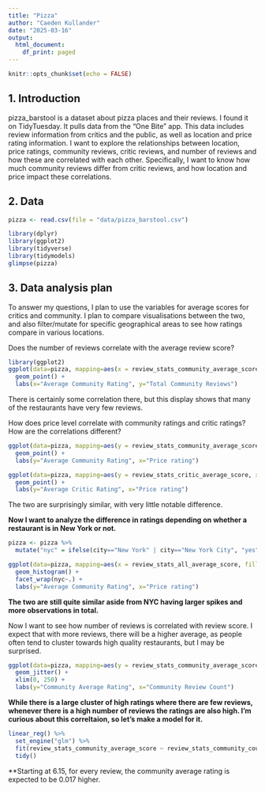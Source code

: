 ```yaml
---
title: "Pizza"
author: "Caeden Kullander"
date: "2025-03-16"
output:
  html_document:
    df_print: paged
---
```


```r
knitr::opts_chunk$set(echo = FALSE)
```

## 1. Introduction

pizza_barstool is a dataset about pizza places and their reviews. I found it on TidyTuesday. It pulls data from the “One Bite” app. This data includes review information from critics and the public, as well as location and price rating information.
I want to explore the relationships between location, price ratings, community reviews, critic reviews, and number of reviews and how these are correlated with each other. 
Specifically, I want to know how much community reviews differ from critic reviews, and how location and price impact these correlations.

## 2. Data

```r
pizza <- read.csv(file = "data/pizza_barstool.csv")
```


```r
library(dplyr)
library(ggplot2)
library(tidyverse)
library(tidymodels)
glimpse(pizza)
```

## 3. Data analysis plan

To answer my questions, I plan to use the variables for average scores for critics and community. I plan to compare visualisations between the two, and also filter/mutate for specific geographical areas to see how ratings compare in various locations.

Does the number of reviews correlate with the average review score?

```r
library(ggplot2)
ggplot(data=pizza, mapping=aes(x = review_stats_community_average_score, y = review_stats_community_count)) +
  geom_point() +
  labs(x="Average Community Rating", y="Total Community Reviews")
```

There is certainly some correlation there, but this display shows that many of the restaurants have very few reviews.


How does price level correlate with community ratings and critic ratings? How are the correlations different?
```r

ggplot(data=pizza, mapping=aes(y = review_stats_community_average_score, x = price_level)) +
  geom_point() +
  labs(y="Average Community Rating", x="Price rating")
```

```r

ggplot(data=pizza, mapping=aes(y = review_stats_critic_average_score, x = price_level)) +
  geom_point() +
  labs(y="Average Critic Rating", x="Price rating")
```

The two are surprisingly similar, with very little notable difference.







**Now I want to analyze the difference in ratings depending on whether a restaurant is in New York or not.**

```r
pizza <- pizza %>%
  mutate("nyc" = ifelse(city=="New York" | city=="New York City", "yes", "no"))
```

```r
ggplot(data=pizza, mapping=aes(x = review_stats_all_average_score, fill = nyc)) +
  geom_histogram() +
  facet_wrap(nyc~.) +
  labs(y="Average Community Rating", x="Price rating")
```

**The two are still quite similar aside from NYC having larger spikes and more observations in total.**



Now I want to see how number of reviews is correlated with review score. I expect that with more reviews, there will be a higher average, as people often tend to cluster towards high quality restaurants, but I may be surprised.

```r
ggplot(data=pizza, mapping=aes(y = review_stats_community_average_score, x = review_stats_community_count, alpha=0.5)) +
  geom_jitter() +
  xlim(0, 250) +
  labs(y="Community Average Rating", x="Community Review Count")
```

**While there is a large cluster of high ratings where there are few reviews, whenever there is a high number of reviews the ratings are also high. I'm curious about this correltaion, so let's make a model for it.**


```r
linear_reg() %>%
  set_engine("glm") %>%
  fit(review_stats_community_average_score ~ review_stats_community_count, data = pizza) %>%
  tidy()
```
**Starting at 6.15, for every review, the community average rating is expected to be 0.017 higher.




